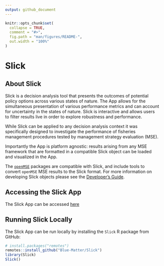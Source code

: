 ```yaml
---
output: github_document
---
```


<!-- README.md is generated from README.Rmd. Please edit that file -->

```r
knitr::opts_chunk$set(
  collapse = TRUE,
  comment = "#>",
  fig.path = "man/figures/README-",
  out.width = "100%"
)
```

# Slick

<!-- badges: start -->
<!-- badges: end -->

## About Slick 

Slick is a decision analysis tool that presents the outcomes of potential policy options across various states of nature. The App allows for the simultaneous presentation of various performance metrics and can account for uncertainty in the states of nature. Slick is interactive and allows users to filter results live in order to explore robustness and performance.

While Slick can be applied to any decision analysis context it was specifically designed to investigate the performance of fisheries management procedures tested by management strategy evaluation (MSE).

Importantly the App is platform agnostic: results arising from any MSE framework that are formatted in a compatible Slick object can be loaded and visualized in the App. 

The [`openMSE`](https://openMSE.com) packages are compatible with Slick, and include tools to convert `openMSE` MSE results to the Slick format. For more information on developing Slick objects please see the [Developer's Guide]().

## Accessing the Slick App

The Slick App can be accessed [here](https://shiny.bluematterscience.com/app/slick)


## Running Slick Locally

The Slick App can be run locally by installing the `Slick` R package from GitHub: 

``` r
# install.packages("remotes")
remotes::install_github("Blue-Matter/Slick")
library(Slick)
Slick()
```
